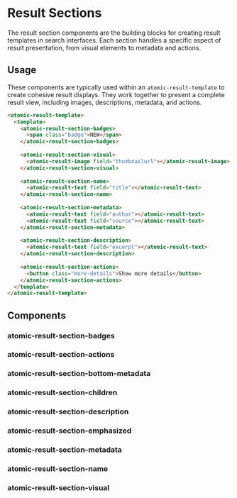 
<Meta of={ResultSectionActionsStories} />

# Result Sections

<Subtitle >
The result section components are the building blocks for creating result templates in search interfaces. Each section handles a specific aspect of result presentation, from visual elements to metadata and actions.
</Subtitle>


## Usage 
These components are typically used within an `atomic-result-template` to create cohesive result displays.
They work together to present a complete result view, including images, descriptions, metadata, and actions.

```html
<atomic-result-template>
  <template>
    <atomic-result-section-badges>
      <span class="badge">NEW</span>
    </atomic-result-section-badges>
    
    <atomic-result-section-visual>
      <atomic-result-image field="thumbnailurl"></atomic-result-image>
    </atomic-result-section-visual>
    
    <atomic-result-section-name>
      <atomic-result-text field="title"></atomic-result-text>
    </atomic-result-section-name>
    
    <atomic-result-section-metadata>
      <atomic-result-text field="author"></atomic-result-text>
      <atomic-result-text field="source"></atomic-result-text>
    </atomic-result-section-metadata>
    
    <atomic-result-section-description>
      <atomic-result-text field="excerpt"></atomic-result-text>
    </atomic-result-section-description>
    
    <atomic-result-section-actions>
      <button class="more-details">Show more details</button>
    </atomic-result-section-actions>
  </template>
</atomic-result-template>
```

## Components 

### atomic-result-section-badges
<CanvasWithGithub of={ResultSectionBadgesStories.Default}  
  githubPath="search/atomic-result-section-badges/atomic-result-section-badges.ts"
/>

### atomic-result-section-actions
<CanvasWithGithub of={ResultSectionActionsStories.Default}  
  githubPath="search/atomic-result-section-actions/atomic-result-section-actions.ts"
/>

### atomic-result-section-bottom-metadata
<CanvasWithGithub of={ResultSectionBottomMetadataStories.Default}  
  githubPath="search/atomic-result-section-bottom-metadata/atomic-result-section-bottom-metadata.ts"
/>

### atomic-result-section-children
<CanvasWithGithub of={ResultSectionChildrenStories.Default}  
  githubPath="search/atomic-result-section-children/atomic-result-section-children.ts"
/>

### atomic-result-section-description
<CanvasWithGithub of={ResultSectionExcerptStories.Default}  
  githubPath="search/atomic-result-section-description/atomic-result-section-description.ts"
/>

### atomic-result-section-emphasized
<CanvasWithGithub of={ResultSectionEmphasizedStories.Default}  
  githubPath="search/atomic-result-section-emphasized/atomic-result-section-emphasized.ts"
/>

### atomic-result-section-metadata
<CanvasWithGithub of={ResultSectionTitleMetadataStories.Default}  
  githubPath="search/atomic-result-section-metadata/atomic-result-section-metadata.ts"
/>

### atomic-result-section-name
<CanvasWithGithub of={ResultSectionTitleStories.Default}  
  githubPath="search/atomic-result-section-name/atomic-result-section-name.ts"
/>

### atomic-result-section-visual
<CanvasWithGithub of={ResultSectionVisualStories.Default}  
  githubPath="search/atomic-result-section-visual/atomic-result-section-visual.ts"
/>


